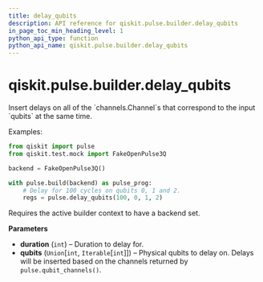 ```yaml
---
title: delay_qubits
description: API reference for qiskit.pulse.builder.delay_qubits
in_page_toc_min_heading_level: 1
python_api_type: function
python_api_name: qiskit.pulse.builder.delay_qubits
---
```


# qiskit.pulse.builder.delay\_qubits

<Function id="qiskit.pulse.builder.delay_qubits" github="https://github.com/qiskit/qiskit/tree/stable/0.20/qiskit/pulse/builder.py" signature="delay_qubits(duration, *qubits)">
  Insert delays on all of the `channels.Channel`s that correspond to the input `qubits` at the same time.

  Examples:

  ```python
  from qiskit import pulse
  from qiskit.test.mock import FakeOpenPulse3Q

  backend = FakeOpenPulse3Q()

  with pulse.build(backend) as pulse_prog:
      # Delay for 100 cycles on qubits 0, 1 and 2.
      regs = pulse.delay_qubits(100, 0, 1, 2)
  ```

  <Admonition title="Note" type="note">
    Requires the active builder context to have a backend set.
  </Admonition>

  **Parameters**

  *   **duration** (`int`) – Duration to delay for.
  *   **qubits** (`Union`\[`int`, `Iterable`\[`int`]]) – Physical qubits to delay on. Delays will be inserted based on the channels returned by `pulse.qubit_channels()`.
</Function>

